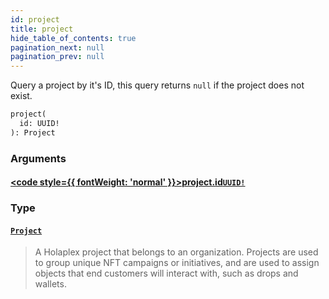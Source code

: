 ```yaml
---
id: project
title: project
hide_table_of_contents: true
pagination_next: null
pagination_prev: null
---
```








Query a project by it's ID, this query returns `null` if the project does not exist.

```graphql
project(
  id: UUID!
): Project
```


### Arguments

#### [<code style={{ fontWeight: 'normal' }}>project.<b>id</b></code>](#)<Bullet />[`UUID!`](/api/scalars/uuid) <Badge class="secondary" text="non-null"/> <Badge class="secondary" text="scalar"/>
> 
> 

### Type

#### [`Project`](/api/objects/project) <Badge class="secondary" text="object"/>
> A Holaplex project that belongs to an organization. Projects are used to group unique NFT campaigns or initiatives, and are used to assign objects that end customers will interact with, such as drops and wallets.
> 





